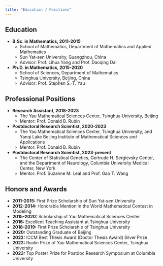 ```yaml
---
title: "Education / Positions"
---
```


## Education

- **B.Sc. in Mathematics, 2011-2015**
  - School of Mathematics, Department of Mathematics and Applied Mathematics
  - Sun Yat-sen University, Guangzhou, China
  - Advisor: Prof. Lihua Yang and Prof. Daoqing Dai
- **Ph.D. in Mathematics, 2015-2020**
  - School of Sciences, Department of Mathematics
  - Tsinghua University, Beijing, China
  - Advisor: Prof. Stephen S.-T. Yau

## Professional Positions

- **Research Assistant, 2018-2023**
  - The Yau Mathematical Sciences Center, Tsinghua University, Beijing
  - Mentor: Prof. Donald B. Rubin
- **Postdoctoral Research Scientist, 2020-2023**
  - The Yau Mathematical Sciences Center, Tsinghua University, and Yanqi Lake Beijing Institute of Mathematical Sciences and Applications
  - Mentor: Prof. Donald B. Rubin
- **Postdoctoral Research Scientist, 2023-present**
  - The Center of Statistical Genetics, Gertrude H. Sergievsky Center, and the Department of Neurology, Columbia University Medical Center, New York
  - Mentor: Prof. Suzanne M. Leal and Prof. Gao T. Wang

## Honors and Awards

- **2011-2015:** First Prize Scholarship of Sun Yat-sen University
- **2012-2014:** Honorable Mention in the World Mathematical Contest in Modeling
- **2015-2020:** Scholarship of Yau Mathematical Sciences Center
- **2016:** Excellent Teaching Assistant at Tsinghua University
- **2018-2019:** First Prize Scholarship of Tsinghua University
- **2020:** Outstanding Graduate of Beijing
- **2022:** ICCM Best Thesis Award (Doctor Thesis Award) Silver Prize
- **2022:** Ruolin Prize of Yau Mathematical Sciences Center, Tsinghua University
- **2023:** Top Poster Prize for Postdoc Research Symposium at Columbia University
